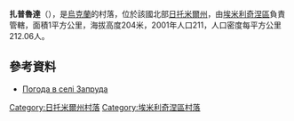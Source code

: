 {{coord|50|52|25|N|27|36|58|E|scale:30000|display=title}}

'''扎普魯達'''（{{lang-uk|Запруда}}），是[[烏克蘭|烏克蘭]]的村落，位於該國北部[[日托米爾州|日托米爾州]]，由[[埃米利奇涅區|埃米利奇涅區]]負責管轄，面積1平方公里，海拔高度204米，2001年人口211，人口密度每平方公里212.06人。

==參考資料==
* [http://weather.in.ua/ua/zhitomirskaja/8512 Погода в селі Запруда] {{Wayback|url=http://weather.in.ua/ua/zhitomirskaja/8512 |date=20111219164214 }}

{{DEFAULTSORT:Запруда}}
[[Category:日托米爾州村落|Category:日托米爾州村落]]
[[Category:埃米利奇涅區村落|Category:埃米利奇涅區村落]]


{{Zhytomyr-geo-stub}}
